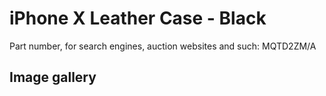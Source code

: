 
# iPhone X Leather Case - Black

Part number, for search engines, auction websites and such: MQTD2ZM/A

## Image gallery

<div style={{ width: '100%', maxWidth: '768px' }}>
<GalleryComponent
    images={[
      {
        original: "/everysource/MQTD2.webp",
        thumbnail: "/everypreview/MQTD2.webp",
      },
      {
        original: "/everysource/MQTD2_AV1_SILVER.webp",
        thumbnail: "/everypreview/MQTD2_AV1_SILVER.webp",
      },
      {
        original: "/everysource/MQTD2_AV1_SPACE_GRAY.webp",
        thumbnail: "/everypreview/MQTD2_AV1_SPACE_GRAY.webp",
      },
      {
        original: "/everysource/MQTD2_AV2.webp",
        thumbnail: "/everypreview/MQTD2_AV2.webp",
      }
    ]}
  />
</div>